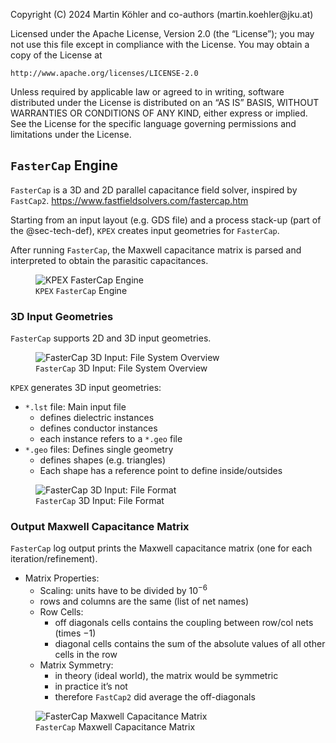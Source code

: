 ::: {.content-hidden}
Copyright (C) 2024 Martin Köhler and co-authors (martin.koehler@jku.at)

Licensed under the Apache License, Version 2.0 (the "License");
you may not use this file except in compliance with the License.
You may obtain a copy of the License at

    http://www.apache.org/licenses/LICENSE-2.0

Unless required by applicable law or agreed to in writing, software
distributed under the License is distributed on an "AS IS" BASIS,
WITHOUT WARRANTIES OR CONDITIONS OF ANY KIND, either express or implied.
See the License for the specific language governing permissions and
limitations under the License.
:::

## `FasterCap` Engine

`FasterCap` is a 3D and 2D parallel capacitance field solver, inspired by `FastCap2`.
<https://www.fastfieldsolvers.com/fastercap.htm>

Starting from an input layout (e.g. GDS file) and a process stack-up (part of the @sec-tech-def), `KPEX` creates input geometries for `FasterCap`.

After running `FasterCap`, the Maxwell capacitance matrix is parsed and interpreted to obtain the parasitic capacitances.

![`KPEX` `FasterCap` Engine](figures/kpex-engine-fastercap-overview.svg)

### 3D Input Geometries

`FasterCap` supports 2D and 3D input geometries. 

![`FasterCap` 3D Input: File System Overview](figures/fastercap-input-geometry-3D-part1.svg)

`KPEX` generates 3D input geometries:

- `*.lst` file: Main input file
  - defines dielectric instances
  - defines conductor instances
  - each instance refers to a `*.geo` file
- `*.geo` files: Defines single geometry
  - defines shapes (e.g. triangles)
  - Each shape has a reference point to define inside/outsides

![`FasterCap` 3D Input: File Format](figures/fastercap-input-geometry-3D-part2.svg)

### Output Maxwell Capacitance Matrix

`FasterCap` log output prints the Maxwell capacitance matrix (one for each iteration/refinement).

- Matrix Properties:
  - Scaling: units have to be divided by $10^{-6}$
  - rows and columns are the same (list of net names)
  - Row Cells:
    - off diagonals cells contains the coupling between row/col nets (times $-1$)
    - diagonal cells contains the sum of the absolute values of all other cells in the row
  - Matrix Symmetry:
    - in theory (ideal world), the matrix would be symmetric
    - in practice it's not  
    - therefore `FastCap2` did average the off-diagonals

![`FasterCap` Maxwell Capacitance Matrix](figures/fastercap-maxwell-capacitance-matrix.svg)
